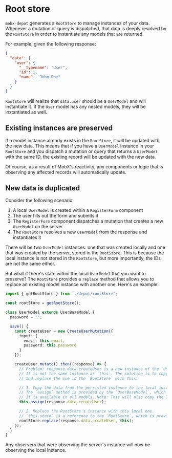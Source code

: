 
# Root store

`mobx-depot` generates a `RootStore` to manage instances of your data. Whenever a mutation or query is dispatched,
that data is deeply resolved by the `RootStore` in order to instantiate any models that are returned.

For example, given the following response:

```json
{
  "data": {
    "user": {
      "__typename": "User",
      "id": 1,
      "name": "John Doe"
    }
  }
}
```

`RootStore` will realize that `data.user` should be a `UserModel` and will instantiate it. If the `User` model
has any nested models, they will be instantiated as well.

## Existing instances are preserved

If a model instance already exists in the `RootStore`, it will be updated with the new data. This means that
if you have a `UserModel` instance in your `RootStore` and you dispatch a mutation or query that returns a `UserModel`
with the same ID, the existing record will be updated with the new data.

Of course, as a result of MobX's reactivity, any components or logic that is observing any affected records will
automatically update.

## New data is duplicated

Consider the following scenario:

1. A local `UserModel` is created within a `RegisterForm` component
2. The user fills out the form and submits it
3. The `RegisterForm` component dispatches a mutation that creates a new `UserModel` on the server
4. The `RootStore` resolves a new `UserModel` from the response and instantiates it

There will be two `UserModel` instances: one that was created locally and one that was
created by the server, stored in the `RootStore`. This is because the local instance is not stored in the `RootStore`,
but more importantly, the IDs are not the same either.

But what if there's state within the local `UserModel` that you want to preserve? The `RootStore` provides a `replace`
method that allows you to replace an existing model instance with another one. Here's an example:

```ts
import { getRootStore } from './depot/rootStore';

const rootStore = getRootStore();

class UserModel extends UserBaseModel {
  password = "";

  save() {
    const createUser = new CreateUserMutation({
      input: {
        email: this.email,
        password: this.password
      }
    });

    createUser.mutate().then((response) => {
      // Problem: response.data.createUser is a new instance of the `UserModel` that the `RootStore` resolved.
      // It is not the same instance as `this`. The solution is to copy the data from the server's instance,
      // and replace the one in the `RootStore` with this.

      // 1. Copy the data from the persisted instance to the local instance.
      // The `assign` method is provided by the `UserBaseModel`, which is generated by `mobx-depot`.
      // It is available in all models. Note: This will also copy the ID of the server's instance.
      this.assign(response.data.createUser);

      // 2. Replace the RootStore's instance with this local one.
      // `this.store` is a reference to the `RootStore`, which is provided by the `UserBaseModel`.
      rootStore.replace(response.data.createUser, this);
    });
  }
}
```

Any observers that were observing the server's instance will now be observing the local instance.
